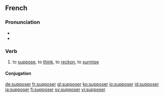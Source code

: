==French==

===Pronunciation===
* {{IPA|/sy.po.ze/|lang=fr}}
* {{audio|Fr-supposer.ogg|Audio}}

===Verb===
{{fr-verb}}

# to [[suppose]], to [[think]], to [[reckon]], to [[surmise]]

====Conjugation====
{{fr-conj-er|suppos|avoir}}

[[de:supposer]]
[[fr:supposer]]
[[gl:supposer]]
[[ko:supposer]]
[[io:supposer]]
[[id:supposer]]
[[ja:supposer]]
[[fi:supposer]]
[[sv:supposer]]
[[vi:supposer]]